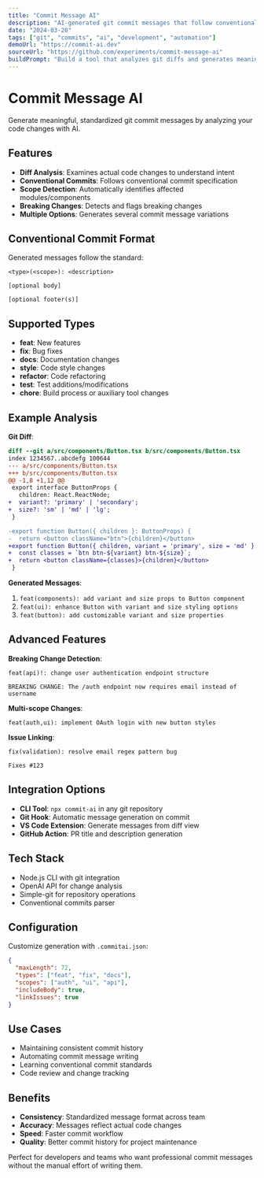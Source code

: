 ```yaml
---
title: "Commit Message AI"
description: "AI-generated git commit messages that follow conventional commit standards and accurately describe code changes"
date: "2024-03-20"
tags: ["git", "commits", "ai", "development", "automation"]
demoUrl: "https://commit-ai.dev"
sourceUrl: "https://github.com/experiments/commit-message-ai"
buildPrompt: "Build a tool that analyzes git diffs and generates meaningful commit messages following conventional commit format with proper scope and description"
---
```


# Commit Message AI

Generate meaningful, standardized git commit messages by analyzing your code changes with AI.

## Features

- **Diff Analysis**: Examines actual code changes to understand intent
- **Conventional Commits**: Follows conventional commit specification
- **Scope Detection**: Automatically identifies affected modules/components
- **Breaking Changes**: Detects and flags breaking changes
- **Multiple Options**: Generates several commit message variations

## Conventional Commit Format

Generated messages follow the standard:
```
<type>(<scope>): <description>

[optional body]

[optional footer(s)]
```

## Supported Types

- **feat**: New features
- **fix**: Bug fixes
- **docs**: Documentation changes
- **style**: Code style changes
- **refactor**: Code refactoring
- **test**: Test additions/modifications
- **chore**: Build process or auxiliary tool changes

## Example Analysis

**Git Diff**:
```diff
diff --git a/src/components/Button.tsx b/src/components/Button.tsx
index 1234567..abcdefg 100644
--- a/src/components/Button.tsx
+++ b/src/components/Button.tsx
@@ -1,8 +1,12 @@
 export interface ButtonProps {
   children: React.ReactNode;
+  variant?: 'primary' | 'secondary';
+  size?: 'sm' | 'md' | 'lg';
 }

-export function Button({ children }: ButtonProps) {
-  return <button className="btn">{children}</button>
+export function Button({ children, variant = 'primary', size = 'md' }: ButtonProps) {
+  const classes = `btn btn-${variant} btn-${size}`;
+  return <button className={classes}>{children}</button>
 }
```

**Generated Messages**:
1. `feat(components): add variant and size props to Button component`
2. `feat(ui): enhance Button with variant and size styling options`
3. `feat(button): add customizable variant and size properties`

## Advanced Features

**Breaking Change Detection**:
```
feat(api)!: change user authentication endpoint structure

BREAKING CHANGE: The /auth endpoint now requires email instead of username
```

**Multi-scope Changes**:
```
feat(auth,ui): implement OAuth login with new button styles
```

**Issue Linking**:
```
fix(validation): resolve email regex pattern bug

Fixes #123
```

## Integration Options

- **CLI Tool**: `npx commit-ai` in any git repository
- **Git Hook**: Automatic message generation on commit
- **VS Code Extension**: Generate messages from diff view
- **GitHub Action**: PR title and description generation

## Tech Stack

- Node.js CLI with git integration
- OpenAI API for change analysis
- Simple-git for repository operations
- Conventional commits parser

## Configuration

Customize generation with `.commitai.json`:
```json
{
  "maxLength": 72,
  "types": ["feat", "fix", "docs"],
  "scopes": ["auth", "ui", "api"],
  "includeBody": true,
  "linkIssues": true
}
```

## Use Cases

- Maintaining consistent commit history
- Automating commit message writing
- Learning conventional commit standards
- Code review and change tracking

## Benefits

- **Consistency**: Standardized message format across team
- **Accuracy**: Messages reflect actual code changes
- **Speed**: Faster commit workflow
- **Quality**: Better commit history for project maintenance

Perfect for developers and teams who want professional commit messages without the manual effort of writing them.